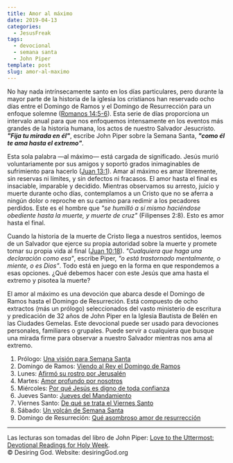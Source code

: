 ```yaml
---
title: Amor al máximo
date: 2019-04-13
categories:
  - JesusFreak
tags:
  - devocional
  - semana santa
  - John Piper
template: post
slug: amor-al-maximo
---
```


No hay nada intrínsecamente santo en los días particulares, pero durante la mayor parte de la historia de la iglesia los cristianos han reservado ocho días entre el Domingo de Ramos y el Domingo de Resurrección para un enfoque solemne ([Romanos 14:5-6](https://www.biblegateway.com/passage/?search=Romanos+14%3A5-6&version=LBLA)). Esta serie de días proporciona un intervalo anual para que nos enfoquemos intensamente en los eventos más grandes de la historia humana, los actos de nuestro Salvador Jesucristo. **_"Fija tu mirada en él"_**, escribe John Piper sobre la Semana Santa, **_"como él te ama hasta el extremo"_**.

Esta sola palabra —al máximo— está cargada de significado. Jesús murió voluntariamente por sus amigos y soportó grados inimaginables de sufrimiento para hacerlo ([Juan 13:1](https://www.biblegateway.com/passage/?search=Juan+13%3A1&version=LBLA)). Amar al máximo es amar libremente, sin reservas ni límites, y sin defectos ni fracasos. El amor hasta el final es insaciable, imparable y decidido. Mientras observamos su arresto, juicio y muerte durante ocho días, contemplamos a un Cristo que no se aferra a ningún dolor o reproche en su camino para redimir a los pecadores perdidos. Este es el hombre que _"se humilló a sí mismo haciéndose obediente hasta la muerte, y muerte de cruz"_ (Filipenses 2:8). Esto es amor hasta el final.

Cuando la historia de la muerte de Cristo llega a nuestros sentidos, leemos de un Salvador que ejerce su propia autoridad sobre la muerte y promete tomar su propia vida al final ([Juan 10:18](https://www.biblegateway.com/passage/?search=Juan+10%3A18&version=LBLA)). _"Cualquiera que haga una declaración como esa"_, escribe Piper, _"o está trastornado mentalmente, o miente, o es Dios"_. Todo está en juego en la forma en que respondemos a esas opciones. ¿Qué debemos hacer con este Jesús que ama hasta el extremo y pisotea la muerte?

El amor al máximo es una devoción que abarca desde el Domingo de Ramos hasta el Domingo de Resurreción. Está compuesto de ocho extractos (más un prólogo) seleccionados del vasto ministerio de escritura y predicación de 32 años de John Piper en la Iglesia Bautista de Belén en las Ciudades Gemelas. Este devocional puede ser usado para devociones personales, familiares o grupales. Puede servir a cualquiera que busque una mirada firme para observar a nuestro Salvador mientras nos ama al extremo.

1. Prólogo: [Una visión para Semana Santa](/blog/una-vision-para-semana-santa)
2. Domingo de Ramos: [Viendo al Rey el Domingo de Ramos](/blog/viendo-al-rey-el-domingo-de-ramos)
3. Lunes: [Afirmó su rostro por Jerusalén](/blog/afirmo-su-rostro-por-jerusalen)
4. Martes: [Amor profundo por nosotros](/blog/amor-profundo-por-nosotros)
5. Miércoles: [Por qué Jesús es digno de toda confianza](/blog/por-que-jesus-es-digno-de-toda-confianza)
6. Jueves Santo: [Jueves del Mandamiento](/blog/jueves-del-mandamiento)
7. Viernes Santo: [De qué se trata el Viernes Santo](/blog/de-que-se-trata-el-viernes-santo)
8. Sábado: [Un volcán de Semana Santa](/blog/un-volcan-de-semana-santa)
9. Domingo de Resurreción: [Qué asombroso amor de resurrección](/blog/que-asombroso-amor-de-resurreccion)

---

Las lecturas son tomadas del libro de John Piper: [Love to the Uttermost: Devotional Readings for Holy Week](https://www.desiringgod.org/books/love-to-the-uttermost). <br />
© Desiring God. Website: desiringGod.org
